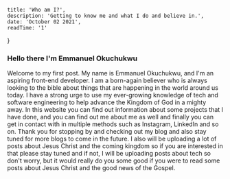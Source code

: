 
    title: 'Who am I?',
    description: 'Getting to know me and what I do and believe in.',
    date: 'October 02 2021',
    readTime: '1'
}



### Hello there I'm Emmanuel Okuchukwu

Welcome to my first post. My name is Emmanuel Okuchukwu, and I'm an aspiring front-end developer. I am a born-again believer who is always looking to the bible about things that are happening in the world around us today. I have a strong urge to use my ever-growing knowledge of tech and software engineering to help advance the Kingdom of God in a mighty away. In this website you can find out information about some projects that I have done, and you can find out me about me as well and finally you can get in contact with in multiple methods such as Instagram, LinkedIn and so on. Thank you for stopping by and checking out my blog and also stay tuned for more blogs to come in the future. I also will be uploading a lot of posts about Jesus Christ and the coming kingdom so if you are interested in that please stay tuned and if not, I will be uploading posts about tech so don't worry, but it would really do you some good if you were to read some posts about Jesus Christ and the good news of the Gospel.









